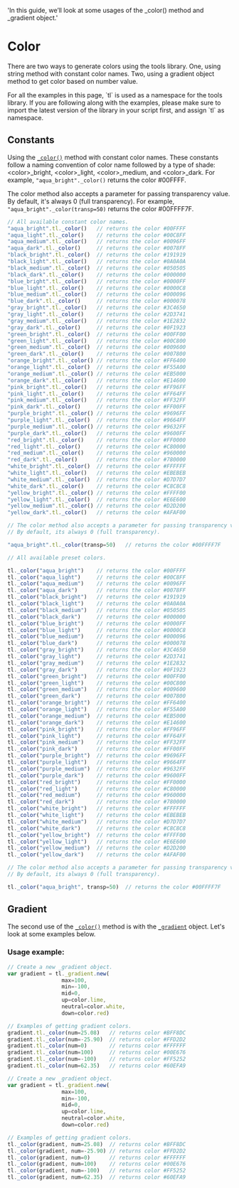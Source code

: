   'In this guide, we’ll look at some usages of the _color() method and _gradient object.'

# Color
There are two ways to generate colors using the tools library. One, using string method with
constant color names. Two, using a gradient object method to get color based on number value.

<Note>
  For all the examples in this page, `tl` is used as a namespace for the tools library.
  If you are following along with the examples, please make sure to import the latest 
  version of the library in your script first, and assign `tl` as namespace.
</Note>

## Constants
Using the [`_color()`](#) method with constant color names. These constants follow a naming 
convention of color name followed by a type of shade: &lt;color&gt;_bright, &lt;color&gt;_light, &lt;color&gt;_medium, and &lt;color&gt;_dark. 
For example, `"aqua_bright"._color()` returns the color #00FFFF.

The color method also accepts a parameter for passing transparency value. By default, it's always 0 (full transparency). For example, 
`"aqua_bright"._color(transp=50)` returns the color #00FFFF7F.

<CodeGroup>

```js {{ title: 'Method' }}
// All available constant color names.
"aqua_bright".tl._color()   // returns the color #00FFFF
"aqua_light".tl._color()    // returns the color #00C8FF
"aqua_medium".tl._color()   // returns the color #0096FF
"aqua_dark".tl._color()     // returns the color #0078FF
"black_bright".tl._color()  // returns the color #191919
"black_light".tl._color()   // returns the color #0A0A0A
"black_medium".tl._color()  // returns the color #050505
"black_dark".tl._color()    // returns the color #000000
"blue_bright".tl._color()   // returns the color #0000FF
"blue_light".tl._color()    // returns the color #0000C8
"blue_medium".tl._color()   // returns the color #000096
"blue_dark".tl._color()     // returns the color #000078
"gray_bright".tl._color()   // returns the color #3C4650
"gray_light".tl._color()    // returns the color #2D3741
"gray_medium".tl._color()   // returns the color #1E2832
"gray_dark".tl._color()     // returns the color #0F1923
"green_bright".tl._color()  // returns the color #00FF00
"green_light".tl._color()   // returns the color #00C800
"green_medium".tl._color()  // returns the color #009600
"green_dark".tl._color()    // returns the color #007800
"orange_bright".tl._color() // returns the color #FF6400
"orange_light".tl._color()  // returns the color #F55A00
"orange_medium".tl._color() // returns the color #EB5000
"orange_dark".tl._color()   // returns the color #E14600
"pink_bright".tl._color()   // returns the color #FF96FF
"pink_light".tl._color()    // returns the color #FF64FF
"pink_medium".tl._color()   // returns the color #FF32FF
"pink_dark".tl._color()     // returns the color #FF00FF
"purple_bright".tl._color() // returns the color #9696FF
"purple_light".tl._color()  // returns the color #9664FF
"purple_medium".tl._color() // returns the color #9632FF
"purple_dark".tl._color()   // returns the color #9600FF
"red_bright".tl._color()    // returns the color #FF0000
"red_light".tl._color()     // returns the color #C80000
"red_medium".tl._color()    // returns the color #960000
"red_dark".tl._color()      // returns the color #780000
"white_bright".tl._color()  // returns the color #FFFFFF
"white_light".tl._color()   // returns the color #EBEBEB
"white_medium".tl._color()  // returns the color #D7D7D7
"white_dark".tl._color()    // returns the color #C8C8C8
"yellow_bright".tl._color() // returns the color #FFFF00
"yellow_light".tl._color()  // returns the color #E6E600
"yellow_medium".tl._color() // returns the color #D2D200
"yellow_dark".tl._color()   // returns the color #AFAF00

// The color method also accepts a parameter for passing transparency value. 
// By default, its always 0 (full transparency).

"aqua_bright".tl._color(transp=50)   // returns the color #00FFFF7F
```

```js {{ title: 'Function' }}
// All available preset colors.

tl._color("aqua_bright")    // returns the color #00FFFF
tl._color("aqua_light")     // returns the color #00C8FF
tl._color("aqua_medium")    // returns the color #0096FF
tl._color("aqua_dark")      // returns the color #0078FF
tl._color("black_bright")   // returns the color #191919
tl._color("black_light")    // returns the color #0A0A0A
tl._color("black_medium")   // returns the color #050505
tl._color("black_dark")     // returns the color #000000
tl._color("blue_bright")    // returns the color #0000FF
tl._color("blue_light")     // returns the color #0000C8
tl._color("blue_medium")    // returns the color #000096
tl._color("blue_dark")      // returns the color #000078
tl._color("gray_bright")    // returns the color #3C4650
tl._color("gray_light")     // returns the color #2D3741
tl._color("gray_medium")    // returns the color #1E2832
tl._color("gray_dark")      // returns the color #0F1923
tl._color("green_bright")   // returns the color #00FF00
tl._color("green_light")    // returns the color #00C800
tl._color("green_medium")   // returns the color #009600
tl._color("green_dark")     // returns the color #007800
tl._color("orange_bright")  // returns the color #FF6400
tl._color("orange_light")   // returns the color #F55A00
tl._color("orange_medium")  // returns the color #EB5000
tl._color("orange_dark")    // returns the color #E14600
tl._color("pink_bright")    // returns the color #FF96FF
tl._color("pink_light")     // returns the color #FF64FF
tl._color("pink_medium")    // returns the color #FF32FF
tl._color("pink_dark")      // returns the color #FF00FF
tl._color("purple_bright")  // returns the color #9696FF
tl._color("purple_light")   // returns the color #9664FF
tl._color("purple_medium")  // returns the color #9632FF
tl._color("purple_dark")    // returns the color #9600FF
tl._color("red_bright")     // returns the color #FF0000
tl._color("red_light")      // returns the color #C80000
tl._color("red_medium")     // returns the color #960000
tl._color("red_dark")       // returns the color #780000
tl._color("white_bright")   // returns the color #FFFFFF
tl._color("white_light")    // returns the color #EBEBEB
tl._color("white_medium")   // returns the color #D7D7D7
tl._color("white_dark")     // returns the color #C8C8C8
tl._color("yellow_bright")  // returns the color #FFFF00
tl._color("yellow_light")   // returns the color #E6E600
tl._color("yellow_medium")  // returns the color #D2D200
tl._color("yellow_dark")    // returns the color #AFAF00

// The color method also accepts a parameter for passing transparency value. 
// By default, its always 0 (full transparency).

tl._color("aqua_bright", transp=50)  // returns the color #00FFFF7F
```

</CodeGroup>


## Gradient
The second use of the [`_color()`](#) method is with the [`_gradient`](/_gradient) object. 
Let's look at some examples below.

### Usage example:

<CodeGroup>

```js {{ title: 'Method' }}
// Create a new _gradient object.
var gradient = tl._gradient.new(
                 max=100, 
                 min=-100, 
                 mid=0, 
                 up=color.lime, 
                 neutral=color.white, 
                 down=color.red)

// Examples of getting gradient colors.
gradient.tl._color(num=25.08)   // returns color #BFF8DC
gradient.tl._color(num=-25.90)  // returns color #FFD2D2
gradient.tl._color(num=0)       // returns color #FFFFFF
gradient.tl._color(num=100)     // returns color #00E676
gradient.tl._color(num=-100)    // returns color #FF5252
gradient.tl._color(num=62.35)   // returns color #60EFA9
```

```js {{ title: 'Function' }}
// Create a new _gradient object.
var gradient = tl._gradient.new(
                 max=100, 
                 min=-100, 
                 mid=0, 
                 up=color.lime, 
                 neutral=color.white, 
                 down=color.red)

// Examples of getting gradient colors.
tl._color(gradient, num=25.08)  // returns color #BFF8DC
tl._color(gradient, num=-25.90) // returns color #FFD2D2
tl._color(gradient, num=0)      // returns color #FFFFFF
tl._color(gradient, num=100)    // returns color #00E676
tl._color(gradient, num=-100)   // returns color #FF5252
tl._color(gradient, num=62.35)  // returns color #60EFA9
```

</CodeGroup>